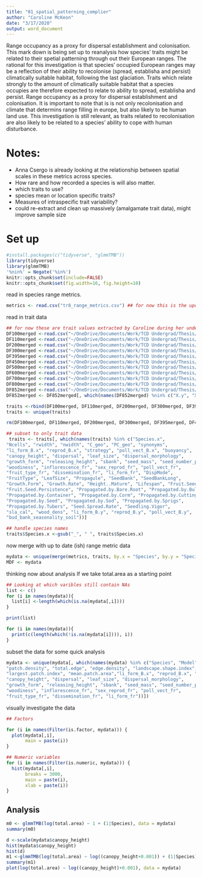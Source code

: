 ```yaml
---
title: "01_spatial_patterning_complier"
author: "Caroline McKeon"
date: "3/17/2020"
output: word_document
---
```

Range occupancy as a proxy for dispersal establishment and colonisation.
This mark down is being set up to reanalysis how species' traits might be related to their spetial patterning through out their European ranges. The rational for this investigation is that species' occupied European ranges may be a reflection of their ability to recolonise (spread, establisha and persist) climatically suitable habitat, following the last glaciation. Traits which relate strongly to the amount of climatically suitable habitat that a species occupies are therefore expected to relate to ability to spread, establisha and persist. Range occupancy as a proxy for dispersal establishment and colonisation. 
It is important to note that is is not only recolonisation and climate that determins range filling in europe, but also likely to be human land use. This investigation is still relevant, as traits related to recolonisation are also likely to be related to a species' ability to cope with human disturbance. 

# Notes: 
- Anna Csergo is already looking at the relationship between spatial scales in these metrics across species. 
- How rare and how recorded a species is will also matter.
- which traits to use?
- species mean or location specific traits?
- Measures of intraspecific trait variability?
- could re-extract and clean up massively (amalgamate trait data), might improve sample size

# Set up
```r
#install.packages(c("tidyverse", "glmmTMB"))
library(tidyverse)
library(glmmTMB)
'%nin%' = Negate('%in%')
knitr::opts_chunk$set(include=FALSE) 
knitr::opts_chunk$set(fig.width=16, fig.height=10) 
```

read in species range metrics.
```r
metrics <- read.csv("tr8_range_metrics.csv") ## for now this is the updated metrics as calculated by Anna Csergo in spring 2019
```

read in trait data
```r
## for now these are trait values extracted by Caroline during her undergrad (winter 2016)
DF100merged <-read.csv("~/OneDrive/Documents/Work/TCD Undergrad/Thesis/DataSets/TraitDFs/DF110merged.csv")
DF110merged <-read.csv("~/OneDrive/Documents/Work/TCD Undergrad/Thesis/DataSets/TraitDFs/DF1merged.csv")
DF200merged <-read.csv("~/OneDrive/Documents/Work/TCD Undergrad/Thesis/DataSets/TraitDFs/DF2merged.csv")
DF300merged <-read.csv("~/OneDrive/Documents/Work/TCD Undergrad/Thesis/DataSets/TraitDFs/DF3merged.csv")
DF395merged <-read.csv("~/OneDrive/Documents/Work/TCD Undergrad/Thesis/DataSets/TraitDFs/DF395merged.csv")
DF450merged <-read.csv("~/OneDrive/Documents/Work/TCD Undergrad/Thesis/DataSets/TraitDFs/DF450merged.csv")
DF500merged <-read.csv("~/OneDrive/Documents/Work/TCD Undergrad/Thesis/DataSets/TraitDFs/DF500merged.csv")
DF600merged <-read.csv("~/OneDrive/Documents/Work/TCD Undergrad/Thesis/DataSets/TraitDFs/DF6merged.csv")
DF700merged <-read.csv("~/OneDrive/Documents/Work/TCD Undergrad/Thesis/DataSets/TraitDFs/DF7merged.csv")
DF800merged <-read.csv("~/OneDrive/Documents/Work/TCD Undergrad/Thesis/DataSets/TraitDFs/DF8merged.csv")
DF852merged <-read.csv("~/OneDrive/Documents/Work/TCD Undergrad/Thesis/DataSets/TraitDFs/DF852merged.csv")
DF852merged <- DF852merged[, which(names(DF852merged) %nin% c("X.y", "X", "X.x"))]

traits <-rbind(DF100merged, DF110merged, DF200merged, DF300merged, DF395merged, DF450merged, DF500merged, DF600merged, DF700merged, DF800merged, DF852merged, deparse.level = 0, make.row.names = TRUE)
traits <- unique(traits)

rm(DF100merged, DF110merged, DF200merged, DF300merged, DF395merged, DF450merged, DF500merged, DF600merged, DF700merged, DF800merged, DF852merged)
```


```r
## subset to only trait data
 traits <- traits[, which(names(traits) %in% c("Species.x", 
"Ncells", "rwidth", "nwidth", "C_geo", "PC_geo", "synonyms", 
"li_form_B.x", "reprod_B.x", "strategy", "poll_vect_B.x", "buoyancy", 
"canopy_height", "dispersal", "leaf_size", "dispersal_morphology", 
"growth_form", "releasing_height", "sbank", "seed_mass", "seed_number_per_shoot", 
"woodiness", "inflorescence_fr", "sex_reprod_fr", "poll_vect_fr", 
"fruit_type_fr", "dissemination_fr", "li_form_fr", "DispMode", 
"FruitType", "LeafSize", "Propagule", "SeedBank", "SeedBankLong", 
"Growth.Form", "Growth.Rate", "Height..Mature", "Lifespan", "Fruit.Seed.Abundance", 
"Fruit.Seed.Persistence", "Propagated.by.Bare.Root", "Propagated.by.Bulb", 
"Propagated.by.Container", "Propagated.by.Corm", "Propagated.by.Cuttings", 
"Propagated.by.Seed", "Propagated.by.Sod", "Propagated.by.Sprigs", 
"Propagated.by.Tubers", "Seed.Spread.Rate", "Seedling.Vigor", 
"sla_cal", "wood_dens", "li_form_B.y", "reprod_B.y", "poll_vect_B.y", 
"bud_bank_seasonality_soil"))]

## handle species names
traits$Species.x <-gsub("_", " ", traits$Species.x)
```

now merge with up to date (ish) range metric data
```r
mydata <- unique(merge(metrics, traits, by.x = "Species", by.y = "Species.x", all.x = TRUE)) ## gonna leave in all the vars for now...
MDF <- mydata
```



thinking now about analysis
If we take total.area as a starting point

```r
## Looking at which varibles still contain NAs
list <- c()
for (i in names(mydata)){
  list[i] <-length(which(is.na(mydata[,i])))
}

print(list)

for (i in names(mydata)){
  print(c(length(which(!is.na(mydata[i]))), i))
}

```

subset the data for some quick analysis
```r
mydata <- unique(mydata[, which(names(mydata) %in% c("Species", "Model", "class", "n.patches", "total.area", "prop.landscape", 
"patch.density", "total.edge", "edge.density", "landscape.shape.index", 
"largest.patch.index", "mean.patch.area","li_form_B.x", "reprod_B.x", "strategy", "poll_vect_B.x", "buoyancy", 
"canopy_height", "dispersal", "leaf_size", "dispersal_morphology", 
"growth_form", "releasing_height", "sbank", "seed_mass", "seed_number_per_shoot", 
"woodiness", "inflorescence_fr", "sex_reprod_fr", "poll_vect_fr", 
"fruit_type_fr", "dissemination_fr", "li_form_fr"))])
```


visually investigate the data
```r
## Factors

for (i in names(Filter(is.factor, mydata))) {
  plot(mydata[,i], 
       main = paste(i))
}

## Numeric variables
for (i in names(Filter(is.numeric, mydata))) {
  hist(mydata[,i], 
       breaks = 3000, 
       main = paste(i), 
       xlab = paste(i))
}
```


## Analysis

```r
m0 <- glmmTMB(log(total.area) ~ 1 + (1|Species), data = mydata)
summary(m0)

d <-scale(mydata$canopy_height)
hist(mydata$canopy_height)
hist(d)
m1 <-glmmTMB(log(total.area) ~ log((canopy_height+0.001)) + (1|Species), data = mydata)
summary(m1)
plot(log(total.area) ~ log((canopy_height)+0.001), data = mydata)
```















